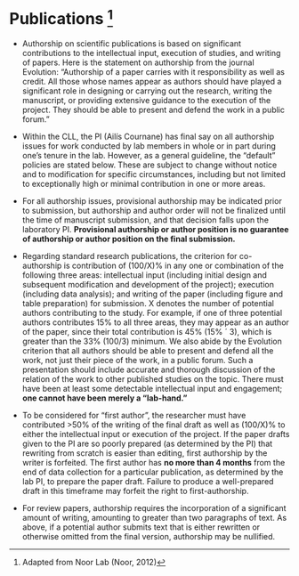 # Publications ^[Adapted from Noor Lab (Noor, 2012)]

- Authorship on scientific publications is based on significant contributions to the intellectual input, execution of studies, and writing of papers. Here is the statement on authorship from the journal Evolution: “Authorship of a paper carries with it responsibility as well as credit. All those whose names appear as authors should have played a significant role in designing or carrying out the research, writing the manuscript, or providing extensive guidance to the execution of the project. They should be able to present and defend the work in a public forum.”

- Within the CLL, the PI (Ailís Cournane) has final say on all authorship issues for work conducted by lab members in whole or in part during one’s tenure in the lab. However, as a general guideline, the “default” policies are stated below. These are subject to change without notice and to modification for specific circumstances, including but not limited to exceptionally high or minimal contribution in one or more areas.

- For all authorship issues, provisional authorship may be indicated prior to submission, but authorship and author order will not be finalized until the time of manuscript submission, and that decision falls upon the laboratory PI. __Provisional authorship or author position is no guarantee of authorship or author position on the final submission.__

- Regarding standard research publications, the criterion for co-authorship is contribution of (100/X)% in any one or combination of the following three areas: intellectual input (including initial design and subsequent modification and development of the project); execution (including data analysis); and writing of the paper (including figure and table preparation) for submission. X denotes the number of potential authors contributing to the study. For example, if one of three potential authors contributes 15% to all three areas, they may appear as an author of the paper, since their total contribution is 45% (15% ´ 3), which is greater than the 33% (100/3) minimum. We also abide by the Evolution criterion that all authors should be able to present and defend all the work, not just their piece of the work, in a public forum. Such a presentation should include accurate and thorough discussion of the relation of the work to other published studies on the topic. There must have been at least some detectable intellectual input and engagement; __one cannot have been merely a “lab-hand.”__

- To be considered for “first author”, the researcher must have contributed >50% of the writing of the final draft as well as (100/X)% to either the intellectual input or execution of the project. If the paper drafts given to the PI are so poorly prepared (as determined by the PI) that rewriting from scratch is easier than editing, first authorship by the writer is forfeited. The first author has __no more than 4 months__ from the end of data collection for a particular publication, as determined by the lab PI, to prepare the paper draft. Failure to produce a well-prepared draft in this timeframe may forfeit the right to first-authorship.

- For review papers, authorship requires the incorporation of a significant amount of writing, amounting to greater than two paragraphs of text. As above, if a potential author submits text that is either rewritten or otherwise omitted from the final version, authorship may be nullified.

